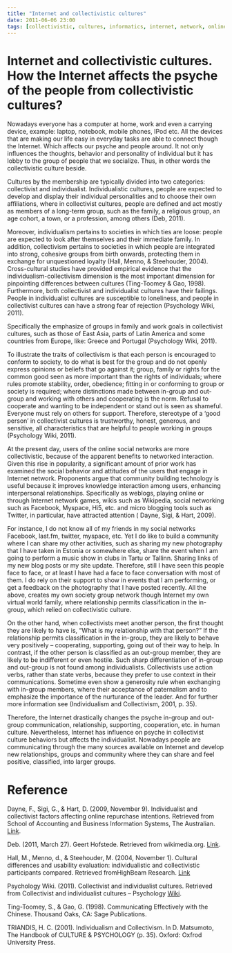 ```yaml
---
title: "Internet and collectivistic cultures"
date: 2011-06-06 23:00
tags: [collectivistic, cultures, informatics, internet, network, online people, psyche, social]
---
```




Internet and collectivistic cultures. How the Internet affects the psyche of the people from collectivistic cultures?
=====================================================================================================================



Nowadays everyone has a computer at home, work and even a carrying
device, example: laptop, notebook, mobile phones, IPod etc. All the
devices that are making our life easy in everyday tasks are able to
connect though the Internet. Which affects our psyche and people around.
It not only influences the thoughts, behavior and personality of
individual but it has lobby to the group of people that we socialize.
Thus, in other words the collectivistic culture beside.



Cultures by the membership are typically divided into two categories:
collectivist and individualist. Individualistic cultures, people are
expected to develop and display their individual personalities and to
choose their own affiliations, where in collectivist cultures, people
are defined and act mostly as members of a long-term group, such as the
family, a religious group, an age cohort, a town, or a profession, among
others (Deb, 2011).



Moreover, individualism pertains to societies in which ties are loose:
people are expected to look after themselves and their immediate family.
In addition, collectivism pertains to societies in which people are
integrated into strong, cohesive groups from birth onwards, protecting
them in exchange for unquestioned loyalty (Hall, Menno, & Steehouder,
2004). Cross-cultural studies have provided empirical evidence that the
individualism-collectivism dimension is the most important dimension for
pinpointing differences between cultures (Ting-Toomey & Gao, 1998).
Furthermore, both collectivist and individualist cultures have their
failings. People in individualist cultures are susceptible to
loneliness, and people in collectivist cultures can have a strong fear
of rejection (Psychology Wiki, 2011).



Specifically the emphasize of groups in family and work goals in
collectivist cultures, such as those of East Asia, parts of Latin
America and some countries from Europe, like: Greece and Portugal
(Psychology Wiki, 2011).

To illustrate the traits of collectivism is that each person is
encouraged to conform to society, to do what is best for the group and
do not openly express opinions or beliefs that go against it; group,
family or rights for the common good seen as more important than the
rights of individuals; where rules promote stability, order, obedience;
fitting in or conforming to group or society is required; where
distinctions made between in-group and out-group and working with others
and cooperating is the norm. Refusal to cooperate and wanting to be
independent or stand out is seen as shameful. Everyone must rely on
others for support. Therefore, stereotype of a ‘good person’ in
collectivist cultures is trustworthy, honest, generous, and sensitive,
all characteristics that are helpful to people working in groups
(Psychology Wiki, 2011).



At the present day, users of the online social networks are more
collectivistic, because of the apparent benefits to networked
interaction. Given this rise in popularity, a significant amount of
prior work has examined the social behavior and attitudes of the users
that engage in Internet network. Proponents argue that community
building technology is useful because it improves knowledge interaction
among users, enhancing interpersonal relationships. Specifically as
weblogs, playing online or through Internet network games, wikis such as
Wikipedia, social networking such as Facebook, Myspace, Hi5, etc. and
micro blogging tools such as Twitter, in particular, have attracted
attention ( Dayne, Sigi, & Hart, 2009).



For instance, I do not know all of my friends in my social networks
Facebook, last.fm, twitter, myspace, etc. Yet I do like to build a
community where I can share my other activities, such as sharing my new
photography that I have taken in Estonia or somewhere else, share the
event when I am going to perform a music show in clubs in Tartu or
Tallinn. Sharing links of my new blog posts or my site update.
Therefore, still I have seen this people face to face, or at least I
have had a face to face conversation with most of them. I do rely on
their support to show in events that I am performing, or get a feedback
on the photography that I have posted recently. All the above, creates
my own society group network though Internet my own virtual world
family, where relationship permits classification in the in-group, which
relied on collectivistic culture.



On the other hand, when collectivists meet another person, the first
thought they are likely to have is, “What is my relationship with that
person?” If the relationship permits classification in the in-group,
they are likely to behave very positively – cooperating, supporting,
going out of their way to help. In contrast, if the other person is
classified as an out-group member, they are likely to be indifferent or
even hostile. Such sharp differentiation of in-group and out-group is
not found among individualists. Collectivists use action verbs, rather
than state verbs, because they prefer to use context in their
communications. Sometime even show a generosity rule when exchanging
with in-group members, where their acceptance of paternalism and to
emphasize the importance of the nurturance of the leader. And for
further more information see (Individualism and Collectivism, 2001, p.
35).



Therefore, the Internet drastically changes the psyche in-group and
out-group communication, relationship, supporting, cooperation, etc. in
human culture. Nevertheless, Internet has influence on psyche in
collectivist culture behaviors but affects the individualist. Nowadays
people are communicating through the many sources available on Internet
and develop new relationships, groups and community where they can share
and feel positive, classified, into larger groups.



Reference
=========



Dayne, F., Sigi, G., & Hart, D. (2009, November 9). Individualist and
collectivist factors affecting online repurchase intentions. Retrieved
from School of Accounting and Business Information Systems, The
Australian. [Link](https://www.emeraldinsight.com/1066-2243.htm).



Deb. (2011, March 27). Geert Hofstede. Retrieved from wikimedia.org. [Link](https://secure.wikimedia.org/wikipedia/en/wiki/Geert\_Hofstede).




Hall, M., Menno, d., & Steehouder, M. (2004, November 1). Cultural
differences and usability evaluation: individualistic and collectivistic
participants compared. Retrieved fromHighBeam Research. [Link](https://www.highbeam.com/doc/1G1-126157549.html)




Psychology Wiki. (2011). Collectivist and individualist cultures.
Retrieved from Collectivist and individualist cultures – Psychology
[Wiki](https://psychology.wikia.com/wiki/Collectivist\_and\_individualist\_cultures\#Traits\_of\_Collectivism).



Ting-Toomey, S., & Gao, G. (1998). Communicating Effectively with the
Chinese. Thousand Oaks, CA: Sage Publications.



TRIANDIS, H. C. (2001). Individualism and Collectivism. In D. Matsumoto,
The Handbook of CULTURE & PSYCHOLOGY (p. 35). Oxford: Oxfrod University
Press.



